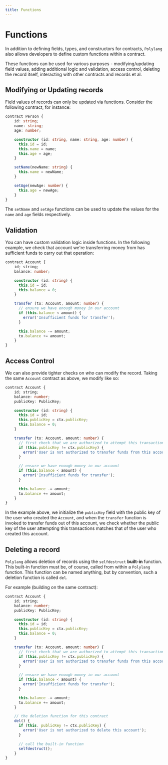 ```yaml
---
title: Functions
---
```


# Functions


In addition to defining fields, types, and constructors for contracts, `Polylang` also allows developers to define custom functions within a contract.

These functions can be used for various purposes - modifying/updating field values, adding additional logic and validation, access control, deleting the record itself,
interacting with other contracts and records et al.

## Modifying or Updating records

Field values of records can only be updated via functions. Consider the following contract, for instance:

```typescript
contract Person {
    id: string;
    name: string;
    age: number;

    constructor (id: string, name: string, age: number) {
      this.id = id;
      this.name = name;
      this.age = age;
    }

    setName(newName: string) {
      this.name = newName;
    }

    setAge(newAge: number) {
      this.age = newAge;
    }
}
```

The `setName` and `setAge` functions can be used to update the values for the `name` and `age` fields respectively.

## Validation

You can have custom validation logic inside functions. In the following example, we check that account we're transferring money from has sufficient funds to carry out that operation:

```typescript
contract Account {
    id; string;
    balance: number;

    constructor (id: string) {
      this.id = id;
      this.balance = 0;
    }

    transfer (to: Account, amount: number) {
      // ensure we have enough money in our account
      if (this.balance < amount) {
        error('Insufficient funds for transfer');
      }

      this.balance -= amount;
      to.balance += amount;
    }
}
```

## Access Control

We can also provide tighter checks on *who* can modify the record. Taking the same `Account` contract as above, we modify like so:

```typescript
contract Account {
    id; string;
    balance: number;
    publicKey: PublicKey;

    constructor (id: string) {
      this.id = id;
      this.publicKey = ctx.publicKey;
      this.balance = 0;
    }

    transfer (to: Account, amount: number) {
      // first check that we are authorized to attempt this transaction
      if (this.publicKey != ctx.publicKey) {
        error('User is not authorized to transfer funds from this account');
      }

      // ensure we have enough money in our account
      if (this.balance < amount) {
        error('Insufficient funds for transfer');
      }

      this.balance -= amount;
      to.balance += amount;
    }
}
```

In the example above, we initialize the `publicKey` field with the public key of the user who created the `Account`, and when the `transfer` function is invoked to transfer funds 
out of this account, we check whether the public key of the user attempting this transactions matches that of the user who created this account.


## Deleting a record

`Polylang` allows deletion of records using the `selfdestruct` **built-in** function. This built-in function must be, of course, called from within a `Polylang` function. This function
can be named anything, but by convention, such a deletion function is called `del`.

For example (building on the same contract):

```typescript
contract Account {
    id; string;
    balance: number;
    publicKey: PublicKey;

    constructor (id: string) {
      this.id = id;
      this.publicKey = ctx.publicKey;
      this.balance = 0;
    }

    transfer (to: Account, amount: number) {
      // first check that we are authorized to attempt this transaction
      if (this.publicKey != ctx.publicKey) {
        error('User is not authorized to transfer funds from this account');
      }

      // ensure we have enough money in our account
      if (this.balance < amount) {
        error('Insufficient funds for transfer');
      }

      this.balance -= amount;
      to.balance += amount;
    }

    // the deletion function for this contract
    del() {
      if (this. publicKey != ctx.publicKey) {
        error('User is not authorized to delete this account');
      }

      // call the built-in function
      selfdestruct();
    }
}
```
